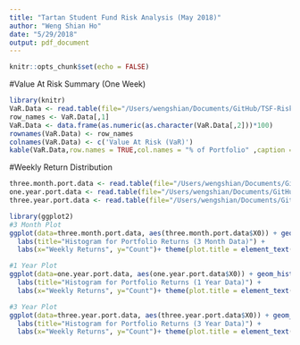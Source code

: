 ```yaml
---
title: "Tartan Student Fund Risk Analysis (May 2018)"
author: "Weng Shian Ho"
date: "5/29/2018"
output: pdf_document
---
```


```r
knitr::opts_chunk$set(echo = FALSE)
```

#Value At Risk Summary (One Week)

```r
library(knitr)
VaR.Data <- read.table(file="/Users/wengshian/Documents/GitHub/TSF-Risk/VaR_Numbers",sep='\t')[-1,]
row_names <- VaR.Data[,1]
VaR.Data <- data.frame(as.numeric(as.character(VaR.Data[,2]))*100)
rownames(VaR.Data) <- row_names
colnames(VaR.Data) <- c('Value At Risk (VaR)')
kable(VaR.Data,row.names = TRUE,col.names = "% of Portfolio" ,caption = "Value At Risk (%)",digits = 2)
```

#Weekly Return Distribution
```r
three.month.port.data <- read.table(file="/Users/wengshian/Documents/GitHub/TSF-Risk/Three_Month_Port_History")
one.year.port.data <- read.table(file="/Users/wengshian/Documents/GitHub/TSF-Risk/One_Year_Port_History")
three.year.port.data <- read.table(file="/Users/wengshian/Documents/GitHub/TSF-Risk/Three_Year_Port_History")
```

```r
library(ggplot2)
#3 Month Plot
ggplot(data=three.month.port.data, aes(three.month.port.data$X0)) + geom_histogram(breaks=seq(min(three.month.port.data$X0), max(three.month.port.data$X0), by = 0.005), col="red", fill="red", alpha = .2) + 
  labs(title="Histogram for Portfolio Returns (3 Month Data)") +
  labs(x="Weekly Returns", y="Count")+ theme(plot.title = element_text(hjust = 0.5))

#1 Year Plot
ggplot(data=one.year.port.data, aes(one.year.port.data$X0)) + geom_histogram(breaks=seq(min(one.year.port.data$X0), max(one.year.port.data$X0), by = 0.005), col="blue", fill="blue", alpha = .2) + 
  labs(title="Histogram for Portfolio Returns (1 Year Data)") +
  labs(x="Weekly Returns", y="Count")+ theme(plot.title = element_text(hjust = 0.5))

#3 Year Plot
ggplot(data=three.year.port.data, aes(three.year.port.data$X0)) + geom_histogram(breaks=seq(min(three.year.port.data$X0), max(three.year.port.data$X0), by = 0.005), col="black", fill="black", alpha = .2) + 
  labs(title="Histogram for Portfolio Returns (3 Year Data)") +
  labs(x="Weekly Returns", y="Count")+ theme(plot.title = element_text(hjust = 0.5))

```

